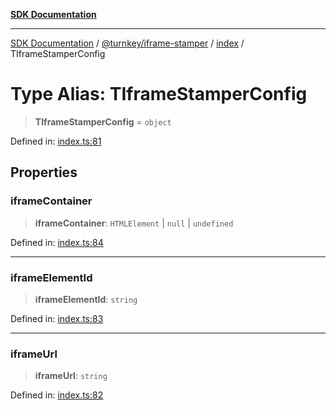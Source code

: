 [**SDK Documentation**](../../../../README.mdx)

***

[SDK Documentation](../../../../packages.mdx) / [@turnkey/iframe-stamper](../../README.mdx) / [index](../README.mdx) / TIframeStamperConfig

# Type Alias: TIframeStamperConfig

> **TIframeStamperConfig** = `object`

Defined in: [index.ts:81](https://github.com/tkhq/sdk/blob/3a88af7d1d927c6022706911d6af0f92f1440e00/packages/iframe-stamper/src/index.ts#L81)

## Properties

### iframeContainer

> **iframeContainer**: `HTMLElement` \| `null` \| `undefined`

Defined in: [index.ts:84](https://github.com/tkhq/sdk/blob/3a88af7d1d927c6022706911d6af0f92f1440e00/packages/iframe-stamper/src/index.ts#L84)

***

### iframeElementId

> **iframeElementId**: `string`

Defined in: [index.ts:83](https://github.com/tkhq/sdk/blob/3a88af7d1d927c6022706911d6af0f92f1440e00/packages/iframe-stamper/src/index.ts#L83)

***

### iframeUrl

> **iframeUrl**: `string`

Defined in: [index.ts:82](https://github.com/tkhq/sdk/blob/3a88af7d1d927c6022706911d6af0f92f1440e00/packages/iframe-stamper/src/index.ts#L82)

